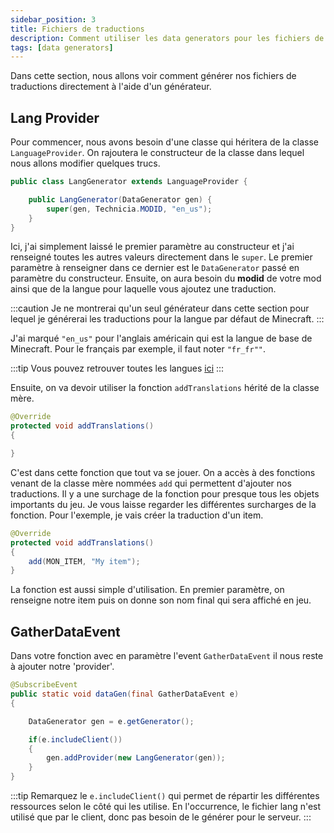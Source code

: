 ```yaml
---
sidebar_position: 3
title: Fichiers de traductions
description: Comment utiliser les data generators pour les fichiers de traductions ?
tags: [data generators]
---
```


Dans cette section, nous allons voir comment générer nos fichiers de traductions directement à l'aide d'un générateur.

## Lang Provider

Pour commencer, nous avons besoin d'une classe qui héritera de la classe `LanguageProvider`.
On rajoutera le constructeur de la classe dans lequel nous allons modifier quelques trucs.

```java
public class LangGenerator extends LanguageProvider {

    public LangGenerator(DataGenerator gen) {
        super(gen, Technicia.MODID, "en_us");
    }
}
```

Ici, j'ai simplement laissé le premier paramètre au constructeur et j'ai renseigné
toutes les autres valeurs directement dans le `super`. Le premier paramètre
à renseigner dans ce dernier est le `DataGenerator` passé en paramètre du constructeur.
Ensuite, on aura besoin du **modid** de votre mod ainsi que de la langue
pour laquelle vous ajoutez une traduction.

:::caution
Je ne montrerai qu'un seul générateur
dans cette section pour lequel je générerai les traductions pour la langue par
défaut de Minecraft.
:::

J'ai marqué `"en_us"` pour l'anglais américain qui est la langue de base de
Minecraft. Pour le français par exemple, il faut noter `"fr_fr""`.

:::tip
Vous pouvez retrouver toutes les langues [ici](https://minecraft.fandom.com/wiki/Language)
:::

Ensuite, on va devoir utiliser la fonction `addTranslations` hérité de la classe
mère.

```java
@Override
protected void addTranslations()
{

}
```

C'est dans cette fonction que tout va se jouer. On a accès à des fonctions venant
de la classe mère nommées `add` qui permettent d'ajouter nos traductions.
Il y a une surchage de la fonction pour presque tous les objets importants du
jeu. Je vous laisse regarder les différentes surcharges de la fonction.
Pour l'exemple, je vais créer la traduction d'un item.

```java
@Override
protected void addTranslations()
{
    add(MON_ITEM, "My item");
}
```

La fonction est aussi simple d'utilisation. En premier paramètre, on renseigne
notre item puis on donne son nom final qui sera affiché en jeu.

## GatherDataEvent

Dans votre fonction avec en paramètre l'event `GatherDataEvent` il nous
reste à ajouter notre 'provider'.

```java
@SubscribeEvent
public static void dataGen(final GatherDataEvent e)
{

    DataGenerator gen = e.getGenerator();

    if(e.includeClient())
    {
        gen.addProvider(new LangGenerator(gen));
    }
}
```

:::tip
Remarquez le `e.includeClient()` qui permet de répartir les différentes
ressources selon le côté qui les utilise. En l'occurrence, le fichier lang
n'est utilisé que par le client, donc pas besoin de le générer pour le serveur.
:::



